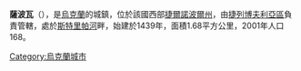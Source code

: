{{coord|49|12|16|N|25|22|24|E|scale:30000|display=title}}

'''薩波瓦'''（{{lang-uk|Сапова}}），是[[烏克蘭|烏克蘭]]的城鎮，位於該國西部[[捷爾諾波爾州|捷爾諾波爾州]]，由[[捷列博夫利亞區|捷列博夫利亞區]]負責管轄，處於[[斯特里帕河|斯特里帕河]]畔，始建於1439年，面積1.68平方公里，2001年人口168。

{{Ukraine-geo-stub}}
[[Category:烏克蘭城市|Category:烏克蘭城市]]